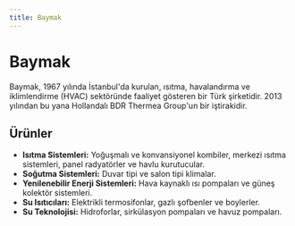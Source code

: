 ```yaml
---
title: Baymak
---
```


# Baymak

Baymak, 1967 yılında İstanbul'da kurulan, ısıtma, havalandırma ve iklimlendirme (HVAC) sektöründe faaliyet gösteren bir Türk şirketidir. 2013 yılından bu yana Hollandalı BDR Thermea Group'un bir iştirakidir.

## Ürünler

*   **Isıtma Sistemleri:** Yoğuşmalı ve konvansiyonel kombiler, merkezi ısıtma sistemleri, panel radyatörler ve havlu kurutucular.
*   **Soğutma Sistemleri:** Duvar tipi ve salon tipi klimalar.
*   **Yenilenebilir Enerji Sistemleri:** Hava kaynaklı ısı pompaları ve güneş kolektör sistemleri.
*   **Su Isıtıcıları:** Elektrikli termosifonlar, gazlı şofbenler ve boylerler.
*   **Su Teknolojisi:** Hidroforlar, sirkülasyon pompaları ve havuz pompaları.
